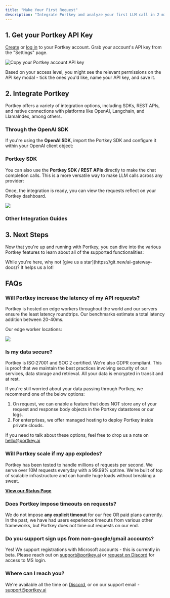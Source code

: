 ```yaml
---
title: "Make Your First Request"
description: "Integrate Portkey and analyze your first LLM call in 2 minutes!"
---
```


## 1\. Get your Portkey API Key

[Create](https://app.portkey.ai/signup) or [log in](https://app.portkey.ai/login) to your Portkey account. Grab your account's API key from the "Settings" page.

<Frame caption="Copy your Portkey account API key">
  <img src="/images/welcome/welcome-2.gif" alt="Copy your Portkey account API key" />
</Frame>

Based on your access level, you might see the relevant permissions on the API key modal - tick the ones you'd like, name your API key, and save it.

## 2\. Integrate Portkey

Portkey offers a variety of integration options, including SDKs, REST APIs, and native connections with platforms like OpenAI, Langchain, and LlamaIndex, among others.

### Through the OpenAI SDK

If you're using the **OpenAI SDK**, import the Portkey SDK and configure it within your OpenAI client object:

<Card title="OpenAI" href="/docs/integrations/llms/openai" />


### Portkey SDK

You can also use the **Portkey SDK / REST APIs** directly to make the chat completion calls. This is a more versatile way to make LLM calls across any provider:

<Card title="SDK" href="/docs/api-reference/portkey-sdk-client" />


Once, the integration is ready, you can view the requests reflect on your Portkey dashboard.

<Frame>
  <img src="https://docs.portkey.ai/~gitbook/image?url=https%3A%2F%2F2878743244-files.gitbook.io%2F%7E%2Ffiles%2Fv0%2Fb%2Fgitbook-x-prod.appspot.com%2Fo%2Fspaces%252Fy3MCfQqftZOnHqSmVV5x%252Fuploads%252FzWw4VMOnC5rSBQpeJQOG%252Fanalytics_logs.gif%3Falt%3Dmedia%26token%3Daf8b4689-37d2-4298-ac9a-91c21f9cfc2b&width=400&dpr=2&quality=100&sign=edcf8ba2&sv=1"/>
</Frame>


### Other Integration Guides

<CardGroup cols={3}>
  <Card title="Azure OpenAI" href="/docs/integrations/llms/azure-openai" />
  <Card title="Anthropic" href="/docs/integrations/llms/anthropic" />
  <Card title="Langchain" href="/docs/integrations/libraries/langchain-python" />
  <Card title="LlamaIndex" href="/docs/integrations/libraries/llama-index-python" />
  <Card title="Ollama" href="/docs/integrations/llms/ollama" />
  <Card title="Others" href="/docs/provider-endpoints/gateway-for-other-apis" />
</CardGroup>

## 3\. Next Steps

Now that you're up and running with Portkey, you can dive into the various Portkey features to learn about all of the supported functionalities:

<CardGroup cols={3}>
  <Card title="Observability" href="/docs/product/observability/" />
  <Card title="AI Gateway" href="/docs/product/ai-gateway" />
  <Card title="Prompt Library" href="/docs/product/prompt-library" />
  <Card title="Autonomous Fine-Tuning" href="/docs/product/autonomous-fine-tuning" />
  <Card title="Guardrails" href="/docs/product/guardrails" />
  <Card title="Enterprise" href="/docs/product/enterprise-offering" />

</CardGroup>

<Check>
While you're here, why not [give us a star](https://git.new/ai-gateway-docs)? It helps us a lot!
</Check>

## FAQs

### Will Portkey increase the latency of my API requests?

Portkey is hosted on edge workers throughout the world and our servers ensure the least latency roundtrips. Our benchmarks estimate a total latency addition between 20-40ms.

Our edge worker locations:

<Frame>
  <img src="/images/welcome/welcome-4.avif"  />
</Frame>


### Is my data secure?

Portkey is ISO:27001 and SOC 2 certified. We're also GDPR compliant. This is proof that we maintain the best practices involving security of our services, data storage and retrieval. All your data is encrypted in transit and at rest.

If you're still worried about your data passing through Portkey, we recommend one of the below options:

1. On request, we can enable a feature that does NOT store any of your request and response body objects in the Portkey datastores or our logs.
2. For enterprises, we offer managed hosting to deploy Portkey inside private clouds.

If you need to talk about these options, feel free to drop us a note on hello@portkey.ai

### Will Portkey scale if my app explodes?

Portkey has been tested to handle millions of requests per second. We serve over 10M requests everyday with a 99.99% uptime. We're built of top of scalable infrastructure and can handle huge loads without breaking a sweat.

[**View our Status Page**](https://status.portkey.ai)

### Does Portkey impose timeouts on requests?

We do not impose **any explicit timeout** for our free OR paid plans currently. In the past, we have had users experience timeouts from various other frameworks, but Portkey does not time out requests on our end.

### Do you support sign ups from non-google/gmail accounts?

Yes! We support registrations with Microsoft accounts - this is currently in beta. Please reach out on support@portkey.ai or [request on Discord](https://discord.gg/kXYKpPGasJ) for access to MS login.

### Where can I reach you?

We're available all the time on [Discord](https://discord.gg/DD7vgKK299), or on our support email - support@portkey.ai
